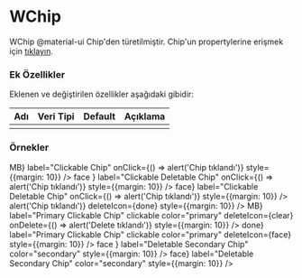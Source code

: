 
# WChip

WChip @material-ui Chip'den türetilmiştir.
Chip'un propertylerine erişmek için [tıklayın](https://material-ui.com/api/chip/).

### Ek Özellikler

Eklenen ve değiştirilen özellikler aşağıdaki gibidir:

| Adı                 | Veri Tipi                                                     | Default | Açıklama                                        |
|:--------------------|:--------------------------------------------------------------|:--------|:------------------------------------------------|
|                     |                                                               |         |                                                 |


### Örnekler

<WPlayground header="Temel Kullanım">
<WChip label="Basic Chip" style={{margin: 10}}/>
<WChip
  avatar={<WAvatar>MB</WAvatar>}
  label="Clickable Chip"
  onClick={() => alert('Chip tıklandı')}
  style={{margin: 10}}
/>
<WChip
  avatar={
    <WAvatar>
      <WIcon>face</WIcon>
    </WAvatar>
  }
  label="Clickable Deletable Chip"
  onClick={() => alert('Chip tıklandı')}
  style={{margin: 10}}
/>
<WChip
  icon={<WIcon>face</WIcon>}
  label="Clickable Deletable Chip"
  onClick={() => alert('Chip tıklandı')}
  style={{margin: 10}}
/>
<WChip
  label="Custom delete icon Chip"
  onClick={() => alert('Chip tıklandı')}
  deleteIcon={<WIcon>done</WIcon>}
  style={{margin: 10}}
/>
<WChip
  avatar={<WAvatar>MB</WAvatar>}
  label="Primary Clickable Chip"
  clickable
  color="primary"
  deleteIcon={<WIcon>clear</WIcon>}
  onDelete={() => alert('Delete tıklandı')}
  style={{margin: 10}}
/>
<WChip
  icon={<WIcon>done</WIcon>}
  label="Primary Clickable Chip"
  clickable
  color="primary"
  deleteIcon={<WIcon>face</WIcon>}
  style={{margin: 10}}
/>
<WChip
  avatar={
    <WAvatar>
      <WIcon>face</WIcon>
    </WAvatar>
  }
  label="Deletable Secondary Chip"
  color="secondary"
  style={{margin: 10}}
/>
<WChip
  icon={<WIcon>face</WIcon>}
  label="Deletable Secondary Chip"
  color="secondary"
  style={{margin: 10}}
/>
</WPlayground><br/>